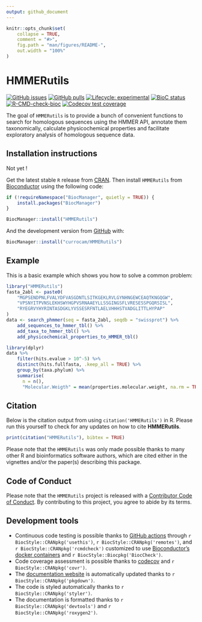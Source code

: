 ```yaml
---
output: github_document
---
```


<!-- README.md is generated from README.Rmd. Please edit that file -->

```r
knitr::opts_chunk$set(
    collapse = TRUE,
    comment = "#>",
    fig.path = "man/figures/README-",
    out.width = "100%"
)
```

# HMMERutils

<!-- badges: start -->
[![GitHub issues](https://img.shields.io/github/issues/currocam/HMMERutils)](https://github.com/currocam/HMMERutils/issues)
[![GitHub pulls](https://img.shields.io/github/issues-pr/currocam/HMMERutils)](https://github.com/currocam/HMMERutils/pulls)
[![Lifecycle: experimental](https://img.shields.io/badge/lifecycle-experimental-orange.svg)](https://lifecycle.r-lib.org/articles/stages.html#experimental)
[![BioC status](http://www.bioconductor.org/shields/build/release/bioc/HMMERutils.svg)](https://bioconductor.org/checkResults/release/bioc-LATEST/HMMERutils)
[![R-CMD-check-bioc](https://github.com/currocam/HMMERutils/actions/workflows/R-CMD-check-bioc.yaml/badge.svg)](https://github.com/currocam/HMMERutils/actions/workflows/R-CMD-check-bioc.yaml)
[![Codecov test coverage](https://codecov.io/gh/currocam/HMMERutils/branch/master/graph/badge.svg)](https://app.codecov.io/gh/currocam/HMMERutils?branch=master)
<!-- badges: end -->

The goal of `HMMERutils` is to provide a bunch of convenient functions to search for homologous sequences using the HMMER API, annotate them taxonomically, calculate physicochemical properties and facilitate exploratory analysis of homologous sequence data.

## Installation instructions

Not yet !

Get the latest stable `R` release from [CRAN](http://cran.r-project.org/). Then install `HMMERutils` from [Bioconductor](http://bioconductor.org/) using the following code:

```r
if (!requireNamespace("BiocManager", quietly = TRUE)) {
    install.packages("BiocManager")
}

BiocManager::install("HMMERutils")
```

And the development version from [GitHub](https://github.com/currocam/HMMERutils) with:

```r
BiocManager::install("currocam/HMMERutils")
```
## Example

This is a basic example which shows you how to solve a common problem:

```r
library("HMMERutils")
fasta_2abl <- paste0(
    "MGPSENDPNLFVALYDFVASGDNTLSITKGEKLRVLGYNHNGEWCEAQTKNGQGW",
    "VPSNYITPVNSLEKHSWYHGPVSRNAAEYLLSSGINGSFLVRESESSPGQRSISL",
    "RYEGRVYHYRINTASDGKLYVSSESRFNTLAELVHHHSTVADGLITTLHYPAP"
)
data <- search_phmmer(seq = fasta_2abl, seqdb = "swissprot") %>%
    add_sequences_to_hmmer_tbl() %>%
    add_taxa_to_hmmer_tbl() %>%
    add_physicochemical_properties_to_HMMER_tbl()
```


```r
library(dplyr)
data %>%
    filter(hits.evalue > 10^-5) %>%
    distinct(hits.fullfasta, .keep_all = TRUE) %>%
    group_by(taxa.phylum) %>%
    summarise(
      n = n(),
      "Molecular.Weigth" = mean(properties.molecular.weight, na.rm = TRUE)        )
```



## Citation

Below is the citation output from using `citation('HMMERutils')` in R. Please
run this yourself to check for any updates on how to cite __HMMERutils__.

```r
print(citation("HMMERutils"), bibtex = TRUE)
```

Please note that the `HMMERutils` was only made possible thanks to many other R and bioinformatics software authors, which are cited either in the vignettes and/or the paper(s) describing this package.

## Code of Conduct

Please note that the `HMMERutils` project is released with a [Contributor Code of Conduct](http://bioconductor.org/about/code-of-conduct/). By contributing to this project, you agree to abide by its terms.

## Development tools

* Continuous code testing is possible thanks to [GitHub actions](https://www.tidyverse.org/blog/2020/04/usethis-1-6-0/)  through `r BiocStyle::CRANpkg('usethis')`, `r BiocStyle::CRANpkg('remotes')`, and `r BiocStyle::CRANpkg('rcmdcheck')` customized to use [Bioconductor's docker containers](https://www.bioconductor.org/help/docker/) and `r BiocStyle::Biocpkg('BiocCheck')`.
* Code coverage assessment is possible thanks to [codecov](https://codecov.io/gh) and `r BiocStyle::CRANpkg('covr')`.
* The [documentation website](http://currocam.github.io/HMMERutils) is automatically updated thanks to `r BiocStyle::CRANpkg('pkgdown')`.
* The code is styled automatically thanks to `r BiocStyle::CRANpkg('styler')`.
* The documentation is formatted thanks to `r BiocStyle::CRANpkg('devtools')` and `r BiocStyle::CRANpkg('roxygen2')`.

